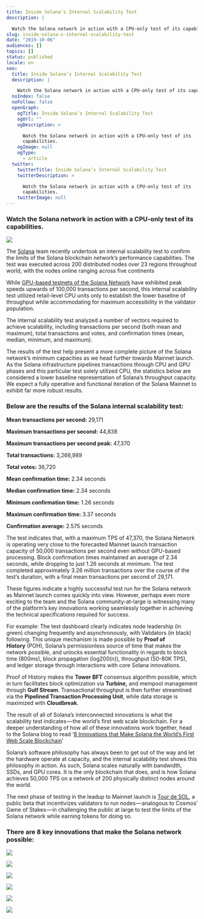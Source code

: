 ```yaml
---
title: Inside Solana’s Internal Scalability Test
description: |

  Watch the Solana network in action with a CPU-only test of its capabilities.
slug: inside-solana-s-internal-scalability-test
date: "2019-10-06"
audiences: []
topics: []
status: published
locale: en
seo:
  title: Inside Solana’s Internal Scalability Test
  description: |

    Watch the Solana network in action with a CPU-only test of its capabilities.
  noIndex: false
  noFollow: false
  openGraph:
    ogTitle: Inside Solana’s Internal Scalability Test
    ogUrl: ""
    ogDescription: >

      Watch the Solana network in action with a CPU-only test of its
      capabilities.
    ogImage: null
    ogType:
      - article
  twitter:
    twitterTitle: Inside Solana’s Internal Scalability Test
    twitterDescription: >

      Watch the Solana network in action with a CPU-only test of its
      capabilities.
    twitterImage: null
---
```


### **Watch the Solana network in action with a CPU-only test of its capabilities.**

![](/inside-solana-s-internal-scalability-test/image-1.jpg)

The [Solana](http://solana.com/?ref=solana.ghost.io) team recently undertook an internal scalability test to confirm the limits of the Solana blockchain network’s performance capabilities. The test was executed across 200 distributed nodes over 23 regions throughout world, with the nodes online ranging across five continents

While [GPU-based testnets of the Solana Network](https://github.com/solana-labs/solana/releases/tag/v0.17.0?ref=solana.ghost.io) have exhibited peak speeds upwards of 100,000 transactions per second, this internal scalability test utilized retail-level CPU units only to establish the lower baseline of throughput while accommodating for maximum accessibility in the validator population.

The internal scalability test analyzed a number of vectors required to achieve scalability, including transactions per second (both mean and maximum), total transactions and votes, and confirmation times (mean, median, minimum, and maximum).

The results of the test help present a more complete picture of the Solana network’s minimum capacities as we head further towards Mainnet launch. As the Solana infrastructure pipelines transactions through CPU and GPU phases and this particular test solely utilized CPU, the statistics below are considered a lower baseline representation of Solana’s throughput capacity. We expect a fully operative and functional iteration of the Solana Mainnet to exhibit far more robust results.

<YouTube videoId="BG2AHQtHysA" />

### **Below are the results of the Solana internal scalability test:**

**Mean transactions per second:** 29,171

**Maximum transactions per second:** 44,838

**Maximum transactions per second peak:** 47,370

**Total transactions:** 3,266,989

**Total votes:** 36,720

**Mean confirmation time:** 2.34 seconds

**Median confirmation time:** 2.34 seconds

**Minimum confirmation time:** 1.26 seconds

**Maximum confirmation time:** 3.37 seconds

**Confirmation average:** 2.575 seconds

The test indicates that, with a maximum TPS of 47,370, the Solana Network is operating very close to the forecasted Mainnet launch transaction capacity of 50,000 transactions per second even without GPU-based processing. Block confirmation times maintained an average of 2.34 seconds, while dropping to just 1.26 seconds at minimum. The test completed approximately 3.26 million transactions over the course of the test’s duration, with a final mean transactions per second of 29,171.

These figures indicate a highly successful test run for the Solana network as Mainnet launch comes quickly into view. However, perhaps even more exciting to the team and the Solana community-at-large is witnessing many of the platform’s key innovations working seamlessly together in achieving the technical specifications required for success.

For example: The test dashboard clearly indicates node leadership (in green) changing frequently and asynchronously, with Validators (in black) following. This unique mechanism is made possible by **Proof of History** (POH), Solana’s permissionless source of time that makes the network possible, and unlocks essential functionality in regards to block time (800ms), block propagation (log200(n)), throughput (50-80K TPS), and ledger storage through interactions with core Solana innovations.

Proof of History makes the **Tower BFT** consensus algorithm possible, which in turn facilitates block optimization via **Turbine,** and mempool management through **Gulf Stream**. Transactional throughput is then further streamlined via the **Pipelined Transaction Processing Unit**, while data storage is maximized with **Cloudbreak**.

The result of all of Solana’s interconnected innovations is what the scalability test indicates — the world’s first web scale blockchain. For a deeper understanding of how all of these innovations work together, head to the Solana blog to read ‘[8 Innovations that Make Solana the World’s First Web Scale Blockchain](https://solana.com/8-innovations-that-make-solana-the-first-web-scale-blockchain/?ref=solana.ghost.io)’

Solana’s software philosophy has always been to get out of the way and let the hardware operate at capacity, and the internal scalability test shows this philosophy in action. As such, Solana scales naturally with bandwidth, SSDs, and GPU cores. It is the only blockchain that does, and is how Solana achieves 50,000 TPS on a network of 200 physically distinct nodes around the world.

The next phase of testing in the leadup to Mainnet launch is [Tour de SOL](https://medium.com/solana-labs/solana-announces-tour-de-sol-an-incentivized-testnet-event-b26372a58a51?ref=solana.ghost.io), a public beta that incentivizes validators to run nodes — analogous to Cosmos’ Game of Stakes — in challenging the public at large to test the limits of the Solana network while earning tokens for doing so.

### **There are 8 key innovations that make the Solana network possible:**

![](/inside-solana-s-internal-scalability-test/image-2.jpg)

![](/inside-solana-s-internal-scalability-test/image-3.jpg)

![](/inside-solana-s-internal-scalability-test/image-4.jpg)

![](/inside-solana-s-internal-scalability-test/image-5.jpg)

![](/inside-solana-s-internal-scalability-test/image-6.jpg)

![](/inside-solana-s-internal-scalability-test/image-7.jpg)
